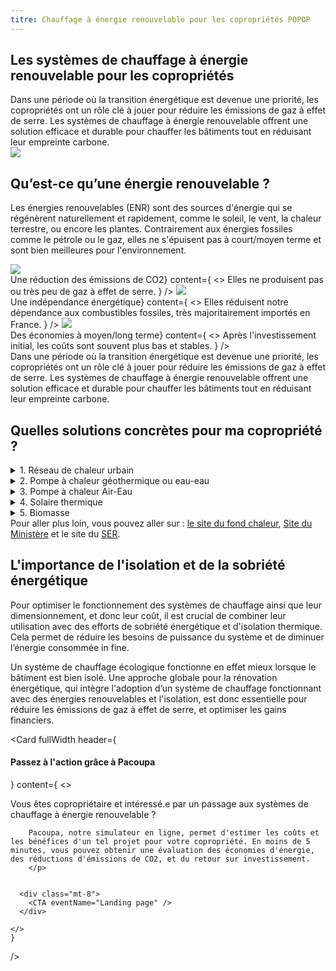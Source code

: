 ```yaml
---
titre: Chauffage à énergie renouvelable pour les copropriétés POPOP
---
```



<div className="mt-16" />

## Les systèmes de chauffage à énergie renouvelable pour les copropriétés

<div className="grid grid-cols-[1fr_minmax(100px,_272px)] gap-8">
  <div>
    Dans une période où la transition énergétique est devenue une priorité, les copropriétés ont un rôle clé à jouer pour réduire les émissions de gaz à effet de serre. Les systèmes de chauffage à énergie renouvelable offrent une solution efficace et durable pour chauffer les bâtiments tout en réduisant leur empreinte carbone.
  </div>

<img src="/landing/house-diagram.svg" className="max-w-[272px]"/>

</div>

<div class="mt-40" />

## Qu’est-ce qu’une énergie renouvelable ?

Les énergies renouvelables (ENR) sont des sources d'énergie qui se régénèrent naturellement et rapidement, comme le soleil, le vent, la chaleur terrestre, ou encore les plantes. Contrairement aux énergies fossiles comme le pétrole ou le gaz, elles ne s'épuisent pas à court/moyen terme et sont bien meilleures pour l'environnement. 

<div class="grid grid-cols-3 mt-2 gap-8">
    <Card
    header={<h4><img src="/landing/environment.svg" className="w-[80px] h-[80px]"/><br/>Une réduction des émissions de CO2</h4>}
    content={
      <>
      Elles ne produisent pas ou très peu de gaz à effet de serre.
      </>
    }
    />
    <Card
    header={<h4><img src="/landing/confort.svg" className="w-[80px] h-[80px]"/><br/>Une indépendance énergétique</h4>}
    content={
      <>
      Elles réduisent notre dépendance aux combustibles fossiles, très majoritairement importés en France.
      </>
    }
    />
    <Card
    header={<h4><img src="/landing/house.svg" className="w-[80px] h-[80px]"/><br/>Des économies à moyen/long terme</h4>}
    content={
      <>
      Après l'investissement initial, les coûts sont souvent plus bas et stables.
      </>
    }
    />
</div>
<div className="grid grid-cols-[1fr_minmax(100px,_272px)] gap-8">
<div>    
Dans une période où la transition énergétique est devenue une priorité, les copropriétés ont un rôle clé à jouer pour réduire les émissions de gaz à effet de serre. Les systèmes de chauffage à énergie renouvelable offrent une solution efficace et durable pour chauffer les bâtiments tout en réduisant leur empreinte carbone.
</div>
</div>

<div class="mt-40" />

## Quelles solutions concrètes pour ma copropriété ?


<details>
  <summary>1. Réseau de chaleur urbain</summary>

  <b>Qu'est-ce que c'est ? : </b>Un réseau de chaleur urbain distribue la chaleur produite centralement à plusieurs bâtiments via des canalisations souterraines. Cette chaleur peut venir de déchets, de la biomasse, ou de la géothermie.

  <b>Pourquoi c'est bien ? : </b>C'est mutualisé, économique, efficace, et utilise des sources d'énergie locales et renouvelables.

  <b>Des sources pour aller plus loin :  </b><a href="https://france-chaleur-urbaine.beta.gouv.fr/">France Chaleur Urbaine</a>, <a href="https://www.ecologie.gouv.fr/politiques-publiques/reseaux-chaleur">Site du Ministère</a>, <a href="https://www.connaissancedesenergies.org/fiche-pedagogique/reseaux-de-chaleur">Fonctionnement</a>
</details>

<details class="mt-4">
  <summary>2. Pompe à chaleur géothermique ou eau-eau</summary>

  <b>Qu'est-ce que c'est ? :</b> Ces pompes à chaleur utilisent la chaleur du sol ou de l'eau souterraine pour chauffer les bâtiments. Elles chauffent de l’eau pour alimenter des radiateurs ou un plancher chauffant.

  <b>Pourquoi c'est bien ? :</b> C'est très efficace et permet également de rafraichir les bâtiments sans utiliser d’énergie. Il n’y a aucun élément à l’extérieur ce qui en fait une solution sans aucune nuisance (visuelle ou sonore)

  <b>Des sources pour aller plus loin :</b> <a href="https://www.geothermies.fr/">les géothermies</a>, <a href="https://www.afpg.asso.fr/">l’association française de géothermie</a>.
</details>

<details class="mt-4">
  <summary>3. Pompe à chaleur Air-Eau </summary>

  <b>Qu'est-ce que c'est ? : </b>Les pompes à chaleur air-eau extraient la chaleur de l'air extérieur pour chauffer de l'eau et alimenter des radiateurs ou un plancher chauffant.
  
  <b>Pourquoi c'est bien ? : </b>Elles consomment peu d'énergie, sont adaptables à différents bâtiments, et réduisent les émissions de CO2.

  <b>Des sources pour aller plus loin : </b> <a href="https://www.afpac.org/">l’association française des PAC</a>.
</details>

<details class="mt-4">
  <summary>4. Solaire thermique</summary>

  <b>Qu'est-ce que c'est ? : </b>Les systèmes solaires thermiques captent l'énergie solaire pour chauffer de l'eau, utilisée ensuite pour le chauffage ou l'eau chaude sanitaire.

  <b>Pourquoi c'est bien ? : </b>Le soleil est une source d'énergie gratuite et abondante, et ces systèmes nécessitent peu d'entretien.

  <b>Des sources pour aller plus loin : </b><a href="https://www.enerplan.asso.fr/">l’association française du solaire thermique</a>, <a href="https://www.panneausolaire-info.fr/panneau-solaire-thermique">fonctionnement</a>
</details>

<details class="mt-4">
  <summary>5. Biomasse</summary>

  Qu'est-ce que c'est ? : Les chaudières à biomasse brûlent des matières organiques, comme le bois ou les déchets agricoles, pour produire de la chaleur.

  Pourquoi c'est bien ? : Elles utilisent des ressources locales, réduisent les déchets, et favorisent l'économie circulaire.

  Des sources pour aller plus loin : <a href="https://cibe.fr/">l’association française du bois énergie</a>.                                                                    
</details>

<div>
Pour aller plus loin, vous pouvez aller sur : <a href="https://france-chaleur-urbaine.beta.gouv.fr/">le site du fond chaleur</a>, <a href="https://www.ecologie.gouv.fr/politiques-publiques/reseaux-chaleur">Site du Ministère</a> et le site du <a href="https://www.syndicat-energies-renouvelables.fr/">SER</a>.
</div>

<div class="mt-40"/>

## L'importance de l'isolation et de la sobriété énergétique

Pour optimiser le fonctionnement des systèmes de chauffage ainsi que leur dimensionnement, et donc leur coût, il est crucial de combiner leur utilisation avec des efforts de sobriété énergétique et d'isolation thermique. Cela permet de réduire les besoins de puissance du système et de diminuer l’énergie consommée in fine.

Un système de chauffage écologique fonctionne en effet mieux lorsque le bâtiment est bien isolé. Une approche globale pour la rénovation énergétique, qui intègre l'adoption d’un système de chauffage fonctionnant avec des énergies renouvelables et l'isolation, est donc essentielle pour réduire les émissions de gaz à effet de serre, et optimiser les gains financiers.


<div class="mt-10" />

<Card
    fullWidth
    header={<h4>Passez à l'action grâce à Pacoupa</h4>}
    content={
      <>
        <p>
        Vous êtes copropriétaire et intéressé.e par un passage aux systèmes de chauffage à énergie renouvelable ?

        Pacoupa, notre simulateur en ligne, permet d'estimer les coûts et les bénéfices d'un tel projet pour votre copropriété. En moins de 5 minutes, vous pouvez obtenir une évaluation des économies d'énergie, des réductions d'émissions de CO2, et du retour sur investissement.
        </p>


      <div class="mt-8">
        <CTA eventName="Landing page" />
      </div>

    </>
    }
 />
